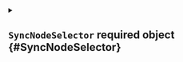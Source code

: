 


<details className="config-field" data-expandable="true">
<summary>

## `SyncNodeSelector` <span className="config-field-required" data-required="true">required</span> <span className="config-field-type">object</span> <span className="config-field-default"></span> <span className="config-field-enum"></span> {#SyncNodeSelector}



</summary>




<details className="config-field" data-expandable="false" open>
<summary>

### `label` <span className="config-field-required" data-required="true">required</span> <span className="config-field-type">object</span> <span className="config-field-default"></span> <span className="config-field-enum"></span> {#SyncNodeSelector-label}



</summary>



</details>


</details>
